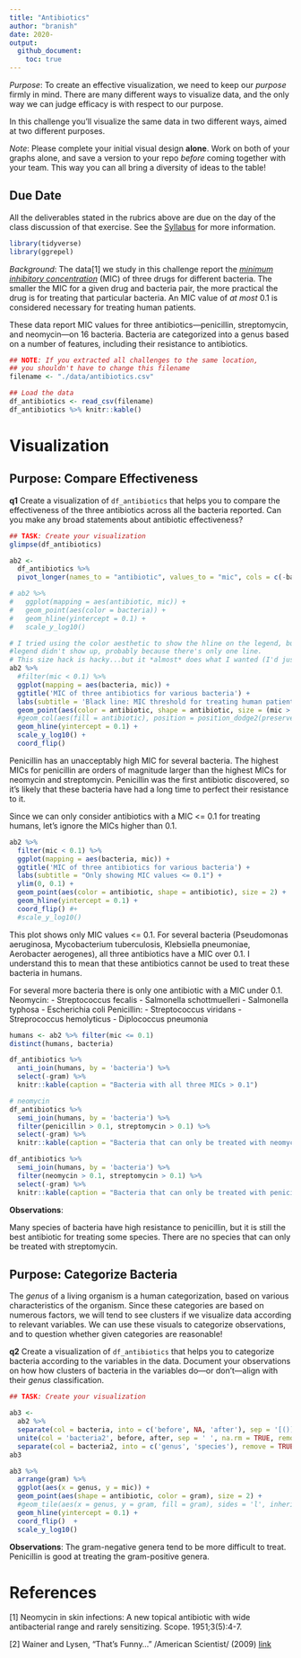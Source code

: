 ```yaml
---
title: "Antibiotics"
author: "branish"
date: 2020-
output:
  github_document:
    toc: true
---
```


*Purpose*: To create an effective visualization, we need to keep our *purpose* firmly in mind. There are many different ways to visualize data, and the only way we can judge efficacy is with respect to our purpose.

In this challenge you'll visualize the same data in two different ways, aimed at two different purposes.

*Note*: Please complete your initial visual design **alone**. Work on both of your graphs alone, and save a version to your repo *before* coming together with your team. This way you can all bring a diversity of ideas to the table!

## Due Date
<!-- ------------------------- -->

All the deliverables stated in the rubrics above are due on the day of the class discussion of that exercise. See the [Syllabus](https://docs.google.com/document/d/1jJTh2DH8nVJd2eyMMoyNGroReo0BKcJrz1eONi3rPSc/edit?usp=sharing) for more information.

```r
library(tidyverse)
library(ggrepel)

```

*Background*: The data[1] we study in this challenge report the [*minimum inhibitory concentration*](https://en.wikipedia.org/wiki/Minimum_inhibitory_concentration) (MIC) of three drugs for different bacteria. The smaller the MIC for a given drug and bacteria pair, the more practical the drug is for treating that particular bacteria. An MIC value of *at most* 0.1 is considered necessary for treating human patients.

These data report MIC values for three antibiotics---penicillin, streptomycin, and neomycin---on 16 bacteria. Bacteria are categorized into a genus based on a number of features, including their resistance to antibiotics.

```r
## NOTE: If you extracted all challenges to the same location,
## you shouldn't have to change this filename
filename <- "./data/antibiotics.csv"

## Load the data
df_antibiotics <- read_csv(filename)
df_antibiotics %>% knitr::kable()
```

# Visualization
<!-- -------------------------------------------------- -->

## Purpose: Compare Effectiveness
<!-- ------------------------- -->

__q1__ Create a visualization of `df_antibiotics` that helps you to compare the effectiveness of the three antibiotics across all the bacteria reported. Can you make any broad statements about antibiotic effectiveness?

```r
## TASK: Create your visualization
glimpse(df_antibiotics)

ab2 <- 
  df_antibiotics %>%
  pivot_longer(names_to = "antibiotic", values_to = "mic", cols = c(-bacteria, -gram))

# ab2 %>%
#   ggplot(mapping = aes(antibiotic, mic)) +
#   geom_point(aes(color = bacteria)) +
#   geom_hline(yintercept = 0.1) +
#   scale_y_log10()

# I tried using the color aesthetic to show the hline on the legend, but the
#legend didn't show up, probably because there's only one line.
# This size hack is hacky...but it *almost* does what I wanted (I'd just like a better legend label).
ab2 %>%
  #filter(mic < 0.1) %>%
  ggplot(mapping = aes(bacteria, mic)) +
  ggtitle('MIC of three antibiotics for various bacteria') +
  labs(subtitle = 'Black line: MIC threshold for treating human patients') +
  geom_point(aes(color = antibiotic, shape = antibiotic, size = (mic > .9e2))) +
  #geom_col(aes(fill = antibiotic), position = position_dodge2(preserve = "single", padding = 0.2)) +
  geom_hline(yintercept = 0.1) + 
  scale_y_log10() +
  coord_flip()

```
Penicillin has an unacceptably high MIC for several bacteria. The highest MICs for penicillin are orders of magnitude larger than the highest MICs for neomycin and streptomycin. Penicillin was the first antibiotic discovered, so it's likely that these bacteria have had a long time to perfect their resistance to it.

Since we can only consider antibiotics with a MIC <= 0.1 for treating humans, let's ignore the MICs higher than 0.1.
```r
ab2 %>%
  filter(mic < 0.1) %>%
  ggplot(mapping = aes(bacteria, mic)) +
  ggtitle('MIC of three antibiotics for various bacteria') +
  labs(subtitle = "Only showing MIC values <= 0.1") +
  ylim(0, 0.1) +
  geom_point(aes(color = antibiotic, shape = antibiotic), size = 2) +
  geom_hline(yintercept = 0.1) +
  coord_flip() #+
  #scale_y_log10()

```
This plot shows only MIC values <= 0.1. For several bacteria (Pseudomonas aeruginosa, Mycobacterium tuberculosis, Klebsiella pneumoniae, Aerobacter aerogenes), all three antibiotics have a MIC over 0.1. I understand this to mean that these antibiotics cannot be used to treat these bacteria in humans.

For several more bacteria there is only one antibiotic with a MIC under 0.1.
Neomycin:
- Streptococcus fecalis
- Salmonella schottmuelleri
- Salmonella typhosa
- Escherichia coli
Penicillin:
- Streptococcus viridans
- Streprococcus hemolyticus
- Diplococcus pneumonia

```r
humans <- ab2 %>% filter(mic <= 0.1)
distinct(humans, bacteria)

df_antibiotics %>%
  anti_join(humans, by = 'bacteria') %>%
  select(-gram) %>%
  knitr::kable(caption = "Bacteria with all three MICs > 0.1")

# neomycin
df_antibiotics %>%
  semi_join(humans, by = 'bacteria') %>%
  filter(penicillin > 0.1, streptomycin > 0.1) %>%
  select(-gram) %>%
  knitr::kable(caption = "Bacteria that can only be treated with neomycin")

df_antibiotics %>%
  semi_join(humans, by = 'bacteria') %>%
  filter(neomycin > 0.1, streptomycin > 0.1) %>%
  select(-gram) %>%
  knitr::kable(caption = "Bacteria that can only be treated with penicillin")

```




**Observations**:

Many species of bacteria have high resistance to penicillin, but it is still the best antibiotic for treating some species.
There are no species that can only be treated with streptomycin.

## Purpose: Categorize Bacteria
<!-- ------------------------- -->

The *genus* of a living organism is a human categorization, based on various characteristics of the organism. Since these categories are based on numerous factors, we will tend to see clusters if we visualize data according to relevant variables. We can use these visuals to categorize observations, and to question whether given categories are reasonable!

__q2__ Create a visualization of `df_antibiotics` that helps you to categorize bacteria according to the variables in the data. Document your observations on how how clusters of bacteria in the variables do---or don't---align with their *genus* classification.

```r
## TASK: Create your visualization

ab3 <- 
  ab2 %>%
  separate(col = bacteria, into = c('before', NA, 'after'), sep = '[()]', remove = FALSE) %>% # So hacky
  unite(col = 'bacteria2', before, after, sep = ' ', na.rm = TRUE, remove = TRUE) %>%
  separate(col = bacteria2, into = c('genus', 'species'), remove = TRUE)
ab3

ab3 %>%
  arrange(gram) %>%
  ggplot(aes(x = genus, y = mic)) +
  geom_point(aes(shape = antibiotic, color = gram), size = 2) +
  #geom_tile(aes(x = genus, y = gram, fill = gram), sides = 'l', inherit.aes = FALSE) +
  geom_hline(yintercept = 0.1) +
  coord_flip()  +
  scale_y_log10() 

```

**Observations**:
The gram-negative genera tend to be more difficult to treat. Penicillin is good at treating the gram-positive genera.


# References
<!-- -------------------------------------------------- -->

[1] Neomycin in skin infections: A new topical antibiotic with wide antibacterial range and rarely sensitizing. Scope. 1951;3(5):4-7.

[2] Wainer and Lysen, "That's Funny..." /American Scientist/ (2009) [link](https://www.americanscientist.org/article/thats-funny)
